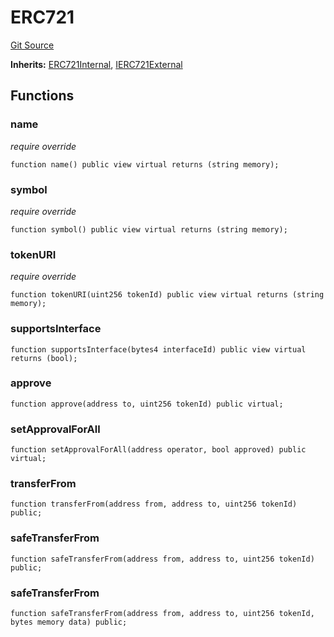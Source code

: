 # ERC721
[Git Source](https://github.com/0xStation/0xrails/blob/491ae339f09853335dba9e897f46862d776d54b5/src/cores/ERC721/ERC721.sol)

**Inherits:**
[ERC721Internal](/src/cores/ERC721/ERC721Internal.sol/abstract.ERC721Internal.md), [IERC721External](/src/cores/ERC721/interface/IERC721.sol/interface.IERC721External.md)


## Functions
### name

*require override*


```solidity
function name() public view virtual returns (string memory);
```

### symbol

*require override*


```solidity
function symbol() public view virtual returns (string memory);
```

### tokenURI

*require override*


```solidity
function tokenURI(uint256 tokenId) public view virtual returns (string memory);
```

### supportsInterface


```solidity
function supportsInterface(bytes4 interfaceId) public view virtual returns (bool);
```

### approve


```solidity
function approve(address to, uint256 tokenId) public virtual;
```

### setApprovalForAll


```solidity
function setApprovalForAll(address operator, bool approved) public virtual;
```

### transferFrom


```solidity
function transferFrom(address from, address to, uint256 tokenId) public;
```

### safeTransferFrom


```solidity
function safeTransferFrom(address from, address to, uint256 tokenId) public;
```

### safeTransferFrom


```solidity
function safeTransferFrom(address from, address to, uint256 tokenId, bytes memory data) public;
```

